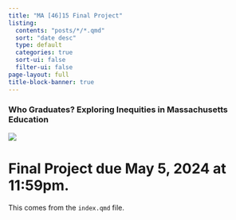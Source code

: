 ```yaml
---
title: "MA [46]15 Final Project"
listing:
  contents: "posts/*/*.qmd"
  sort: "date desc"
  type: default
  categories: true
  sort-ui: false
  filter-ui: false
page-layout: full
title-block-banner: true
---
```


### **Who Graduates? Exploring Inequities in Massachusetts Education**

![](https://images.stockcake.com/public/3/a/3/3a360a3a-57c6-477c-a439-ec06493d3559_large/graduation-cap-rain-stockcake.jpg)

# Final Project due May 5, 2024 at 11:59pm.

This comes from the `index.qmd` file.
